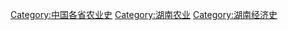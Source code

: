 [[Category:中国各省农业史|Category:中国各省农业史]]
[[Category:湖南农业|Category:湖南农业]]
[[Category:湖南经济史|Category:湖南经济史]]